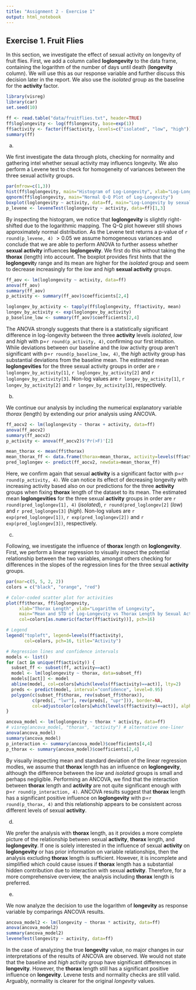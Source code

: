 ```yaml
---
title: "Assignment 2 - Exercise 1"
output: html_notebook
---
```


## Exercise 1. Fruit Flies

In this section, we investigate the effect of sexual activity on longevity of fruit flies. First, we add a column called **loglongevity** to the data frame, containing the logarithm of the number of days until death (**longevity** column). We will use this as our response variable and further discuss this decision later in the report. We also use the *isolated* group as the baseline for the **activity** factor.

```r
library(visreg)
library(car)
set.seed(10)
```

```r
ff <- read.table("data/fruitflies.txt", header=TRUE)
ff$loglongevity <- log(ff$longevity, base=exp(1))
ff$activity <- factor(ff$activity, levels=c("isolated", "low", "high"))
summary(ff)
```

a)  

We first investigate the data through plots, checking for normality and gathering intel whether sexual activity may influencs longevity. We also perform a Levene test to check for homogeneity of variances between the three sexual activity groups.

```r
par(mfrow=c(1,3))
hist(ff$loglongevity, main="Histogram of Log-Longevity", xlab="Log-Longevity", col="lightblue")
qqnorm(ff$loglongevity, main="Normal Q-Q Plot of Log-Longevity")
boxplot(loglongevity ~ activity, data=ff, main="Log-Longevity by sexual acitivity", col="lightblue", xlab="Sexual activity", ylab="Log-Longevity")
p_levene <- leveneTest(loglongevity ~ activity, data=ff)[1,3]
```

By inspecting the histogram, we notice that **loglongevity** is slightly right-shifted due to the logarithmic mapping. The Q-Q plot however still shows approximately normal distribution. As the Levene test returns a p-value of `r round(p_levene, 4)` $> 0.05$ we assume homogeneous variances and conclude that we are able to perform ANOVA to further assess whether **sexual activity** influences **loglongevity**. We first do this without taking the **thorax** (length) into account. The boxplot provides first hints that the **loglongevit**y range and its mean are higher for the *isolated* group and seem to decrease increasingly for the *low* and *high* **sexual activity** groups.

```r
ff_aov <- lm(loglongevity ~ activity, data=ff)
anova(ff_aov)
summary(ff_aov)
p_activity <- summary(ff_aov)$coefficients[2,4]

loglongev_by_activity <- tapply(ff$loglongevity, ff$activity, mean)
longev_by_activity <- exp(loglongev_by_activity)
p_baseline_low <- summary(ff_aov)$coefficients[2,4]
```

The ANOVA strongly suggests that there is a statistically significant difference in log-longevity between the three **activity** levels *isolated*, *low* and *high* with p=`r round(p_activity, 4)`, confirming our first intuition. While deviations between our baseline and the *low* activity group aren't significant with p=`r round(p_baseline_low, 4)`, the *high* activity group has substantial deviations from the baseline mean. The estimated mean **loglongevities** for the three sexual activity groups in order are `r loglongev_by_activity[1]`, `r loglongev_by_activity[2]` and `r loglongev_by_activity[3]`. Non-log values are `r longev_by_activity[1]`, `r longev_by_activity[2]` and `r longev_by_activity[3]`, respectively.

b)  

We continue our analysis by including the numerical explanatory variable *thorax* (length) by extending our prior analysis using ANCOVA.

```r
ff_aocv2 <- lm(loglongevity ~ thorax + activity, data=ff)
anova(ff_aocv2)
summary(ff_aocv2)
p_activity <- anova(ff_aocv2)$'Pr(>F)'[2]

mean_thorax <- mean(ff$thorax)
mean_thorax_ff <- data.frame(thorax=mean_thorax, activity=levels(ff$activity))
pred_loglongev <- predict(ff_aocv2, newdata=mean_thorax_ff)
```

Here, we confirm again that sexual **activity** is a significant factor with p=`r round(p_activity, 4)`. We can notice its effect of decreasing longevity with increasing activity based also on our predictions for the three **activity** groups when fixing **thorax** length of the dataset to its mean. The estimated mean **loglongevities** for the three sexual **activity** groups in order are `r round(pred_loglongev[1], 4)` (*isolated*), `r round(pred_loglongev[2]` (*low*) and `r pred_loglongev[3]` (*high*). Non-log values are `r exp(pred_loglongev[1])`, `r exp(pred_loglongev[2])` and `r exp(pred_loglongev[3])`, respectively.

c)

Following, we investigate the influence of **thorax** length on **loglongevity**. First, we perform a linear regression to visually inspect the potential relationship between the two variables, amongst others checking for differences in the slopes of the regression lines for the three sexual **activity** groups.

```r
par(mar=c(5, 5, 2, 2))
colors = c("black", "orange", "red")

# Color-coded scatter plot for activities
plot(ff$thorax, ff$loglongevity, 
     xlab="Thorax Length", ylab="Logarithm of Longevity",
     main="Mean and STD of Log-Longevity vs Thorax Length by Sexual Activity",
     col=colors[as.numeric(factor(ff$activity))], pch=16)

# Legend
legend("topleft", legend=levels(ff$activity), 
       col=colors, pch=16, title="Activity")

# Regression lines and confidence intervals
models <- list()
for (act in unique(ff$activity)) {
  subset_ff <- subset(ff, activity==act)
  model <- lm(loglongevity ~ thorax, data=subset_ff)
  models[[act]] <- model
  abline(model, col=colors[which(levels(ff$activity)==act)], lty=2)
  preds <- predict(model, interval="confidence", level=0.95)
  polygon(c(subset_ff$thorax, rev(subset_ff$thorax)),
          c(preds[, "lwr"], rev(preds[, "upr"])), border=NA,
          col=adjustcolor(colors[which(levels(ff$activity)==act)], alpha.f=0.3))
}

ancova_model <- lm(loglongevity ~ thorax * activity, data=ff)
# visreg(ancova_model, "thorax", "activity") # alternative one-liner
anova(ancova_model)
summary(ancova_model)
p_interaction <- summary(ancova_model)$coefficients[4,4]
p_thorax <- summary(ancova_model)$coefficients[2,4]
```

By visually inspecting mean and standard deviation of the linear regression modles, we assume that **thorax** length has an influence on **loglongevity**, although the difference between the *low* and *isolated* groups is small and perhaps negligible. Performing an ANCOVA, we find that the interaction between **thorax** length and **activity** are not quite significant enough with p=`r round(p_interaction, 4)`. ANCOVA results suggest that **thorax** length has a significant positive influence on **loglongevity** with p=`r round(p_thorax, 4)` and this relationship appears to be consistent across different levels of sexual **activity**.

d)

We prefer the analysis with **thorax** length, as it provides a more complete picture of the relationship between sexual **activity**, **thorax** length, and **loglongevity**. If one is solely interested in the influence of sexual **activity** on **loglongevity** or has prior information on variable relationships, then the analysis excluding **thorax** length is sufficient. However, it is incomplete and simplified which could cause issues if **thorax** length has a substantial hidden contribution due to interaction with sexual **activity**. Therefore, for a more comprehensive overview, the analysis including **thorax** length is preferred.

e)  

We now analyze the decision to use the logarithm of **longevity** as response variable by comparings ANCOVA results.

```r
ancova_model2 <- lm(longevity ~ thorax * activity, data=ff)
anova(ancova_model2)
summary(ancova_model2)
leveneTest(longevity ~ activity, data=ff)
```

In the case of analyzing the true **longevity** value, no major changes in our interpretations of the results of ANCOVA are observed. We would not state that the baseline and *high* activity group have significant differences in **longevity**. However, the **thorax** length still has a significant positive influence on **longevity**. Levene tests and normality checks are still valid. Arguably, normality is clearer for the original *longevity* values.